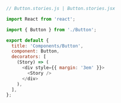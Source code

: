 ```js
// Button.stories.js | Button.stories.jsx

import React from 'react';

import { Button } from './Button';

export default {
  title: 'Components/Button',
  component: Button,
  decorators: [
    (Story) => (
      <div style={{ margin: '3em' }}>
        <Story />
      </div>
    ),
  ],
};
```